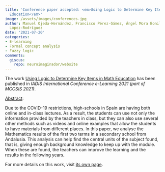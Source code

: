 ```yaml
---
title: 'Conference paper accepted: <em>Using Logic to Determine Key Items in Math
  Education</em>'
image: /assets/images/conferences.jpg
author: Manuel Ojeda-Hernández, Francisco Pérez-Gámez, Ángel Mora Bonilla, Domingo
  López-Rodríguez
date: '2021-07-20'
categories:
- E-learning
- Formal concept analysis
- Fuzzy logic
comments:
  giscus:
    repo: neuroimaginador/website
---
```


The work <u>Using Logic to Determine Key Items in Math Education</u> has been published in <em>IADIS International Conference e-Learning 2021 (part of MCCSIS 2021)</em>.

<u>Abstract</u>:



Due to the COVID-19 restrictions, high-schools in Spain are having both online and in-class lectures.  As a result, the students can use not only the information provided by the teachers in class, but they can also use several other methods such as videos and online examples that allow the students to have materials from different places. In this paper, we analyse the Mathematics results of the first two terms in a secondary school from Andalusia. This analysis can help find the central units of the subject found, that is, giving enough background knowledge to keep up with the module.  When these are found, the teachers can improve the learning and the results in the following years.




For more details on this work, visit <a href='/publications/conferences/2021-e-learning'>its own page</a>.
